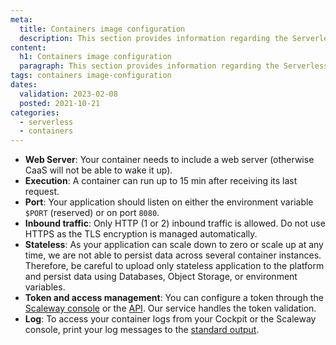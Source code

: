 ```yaml
---
meta:
  title: Containers image configuration
  description: This section provides information regarding the Serverless Containers image configuration
content:
  h1: Containers image configuration
  paragraph: This section provides information regarding the Serverless Containers image configuration
tags: containers image-configuration
dates:
  validation: 2023-02-08
  posted: 2021-10-21
categories:
  - serverless
  - containers
---
```


* **Web Server**: Your container needs to include a web server (otherwise CaaS will not be able to wake it up).
* **Execution**: A container can run up to 15 min after receiving its last request.
* **Port**: Your application should listen on either the environment variable `$PORT` (reserved) or on port `8080`.
* **Inbound traffic**: Only HTTP (1 or 2) inbound traffic is allowed. Do not use HTTPS as the TLS encryption is managed automatically.
* **Stateless**: As your application can scale down to zero or scale up at any time, we are not able to persist data across several container instances. Therefore, be careful to upload only stateless application to the platform and persist data using Databases, Object Storage, or environment variables.
* **Token and access management**: You can configure a token through the [Scaleway console](/serverless/containers/how-to/create-auth-token-from-console) or the [API](https://www.scaleway.com/en/developers/api/serverless-containers/#path-tokens). Our service handles the token validation.
* **Log**: To access your container logs from your Cockpit or the Scaleway console, print your log messages to the [standard output](https://manpages.ubuntu.com/manpages/jammy/en/man3/stdout.3.html).
